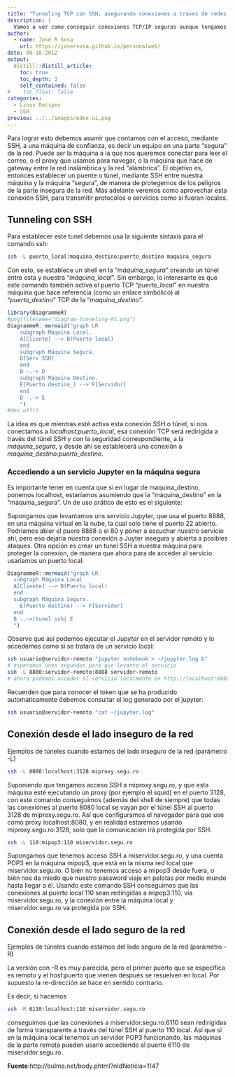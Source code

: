 ```yaml
---
title: "Tunneling TCP con SSH, asegurando conexiones a traves de redes inseguras"
description: |
  Vamos a ver como conseguir conexiones TCP/IP seguras aunque tengamos  que pasar por una red insegura. En un gran numero de situaciones se nos  presenta esta necesitad, como por ejemplo acceder a un equipo sin IP  pública que se encuentra detrás de una subred o cuando queremos  "entubar" o asegurar una conexión a través de Internet o redes  inhalámbricas para pasar algún protocolo o servicio cualquiera de manera segura, como conectarnos a un servidor de correo, o que simplemente  queremos navegar, es decir que no necesariamente se requiere un shell  remoto.
author:
  - name: José R Sosa
    url: https://josersosa.github.io/personalweb/
date: 08-18-2012
output:
  distill::distill_article:
    toc: true
    toc_depth: 3
    self_contained: false
#    toc_float: false
categories:
  - Linux Recipes
  - SSH
preview: ../../images/edex-ui.png
---
```



Para lograr esto debemos asumir que contamos con el acceso, mediante  SSH, a una máquina de confianza, es decir un equipo en una parte  "segura" de la red. Puede ser la máquina a la que nos queremos conectar  para leer el correo, o el proxy que usamos para navegar, o la máquina  que hace de gateway entre la red inalámbrica y la red "alámbrica". El  objetivo es, entonces establecer un puente o túnel, mediante SSH entre  nuestra máquina y la máquina "segura", de manera de protegernos de los  peligros de la parte insegura de la red. Más adelante veremos como  aprovechar esta conexión SSH, para transmitir protocolos o servicios  como si fueran locales.

## Tunneling con SSH

Para establecer este tunel debemos usa la siguiente sintaxis para el comando ssh:

```bash
ssh -L puerto_local:maquina_destino:puerto_destino maquina_segura
```

Con esto, se establece un shell en la "*máquina_segura*" creando un túnel  entre esta y nuestra "*máquina_local*". Sin embargo, lo interesante es que este comando también activa el puerto TCP "*puerto_local*" en nuestra  máquina que hace referencia (como un enlace simbólico) al  "*puerto_destino*" TCP de la "*maquina_destino*". 

```r
library(DiagrammeR)
#png(filename="diagram-tunneling-01.png")
DiagrammeR::mermaid("graph LR
	subgraph Máquina Local.
    A[Cliente] --> B(Puerto local)
    end
	subgraph Máquina Segura.
    D[Serv SSH] 
    end
	B -.-> D
	subgraph Máquina Destino.
    E(Puerto destino_) --> F[Servidor] 
    end
	D -.-> E
	")
#dev.off()
```



La idea es que mientras  esté activa esta conexión SSH o túnel, si nos conectamos a  *localhost:puerto_local*, esa conexión TCP será redirigida a través del  túnel SSH y con la seguridad correspondiente, a la *máquina_segura*, y  desde ahí se establecerá una conexión a *maquina_destino:puerto_destino*.  

### Accediendo a un servicio Jupyter en la máquina segura

Es importante tener en cuenta que si en lugar de maquina_destino,  ponemos localhost, estaríamos asumiendo que la "máquina_destino" en la  "máquina_segura". Un de uso prático de esto es el siguiente: 

Supongamos que levantamos uns servicio Jupyter, que usa el puerto 8888, en una máquina virtual en la nube, la cual solo tiene el puerto 22 abierto. Podriamos abier el puero 8888 o el 80 y poner a escuchar nuestro servicio ahí, pero eso dejaría nuestra conexión a Juyter insegura y abierta a posibles ataques. Otra opción es crear un tunel SSH a nuestra máquina para proteger la conexion,  de manera que ahora para de acceder al servicio usariamos un puerto local:

 

```r
DiagrammeR::mermaid("graph LR
  subgraph Máquina Local
  A[Cliente] --> B(Puerto local)
  end
  subgraph Máquina Segura.
    E(Puerto destino) --> F[Servidor]
  end
  B -.->|tunel ssh| E
  ")
```

Observe que así podemos ejecutar el *Jupyter* en el servidor remoto y lo accedemos como si se tratara de un servicio local:

```bash
ssh usuario@servidor-remoto "jupyter notebook > ~/jupyter.log &"
# esperamos unos segundos para que levante el servicio
ssh -L 8880:servidor-remoto:8888 servidor-remoto
# ahora podemos acceder al servicio localmente en http://localhost:8880

```

Recuerden que para conocer el token que se ha producido automaticamente debemos consultar el log generado por el jupyter:

```bash
ssh usuario@servidor-remoto "cat ~/jupyter.log"
```

## Conexión desde el lado inseguro de la red

Ejemplos de túneles cuando estamos del lado inseguro de la red (parámetro -L) 

```bash
ssh -L 8080:localhost:3128 miproxy.segu.ro
```

Suponiendo que tengamos acceso SSH a miproxy.segu.ro, y que esta máquina esté  ejecutando un proxy (por ejemplo el squid) en el puerto 3128, con este  comando conseguimos (además del shell de siempre) que todas las  conexiones al puerto 8080 local se vayan por el túnel SSH al puerto 3128 de miproxy.segu.ro. Así que configuramos el navegador para que use como proxy localhost:8080, y en realidad estaremos usando  miproxy.segu.ro:3128, solo que la comunicación irá protegida por SSH.

```bash
ssh -L 110:mipop3:110 miservidor.segu.ro
```

Supongamos que tenemos acceso SSH a miservidor.segu.ro, y una cuenta POP3 en la  máquina mipop3, que está en la misma red local que miservidor.segu.ro. O bién no tenemos acceso a mipop3 desde fuera, o bién nos da miedo que  nuestro password viaje en pelotas por medio mundo hasta llegar a él.  Usando este comando SSH conseguimos que las conexiones al puerto local  110 sean redirigidas a mipop3:110, via miservidor.segu.ro, y la conexión entre la máquina local y miservidor.segu.ro va protegida por SSH.

## Conexión desde el lado seguro de la red

Ejemplos de túneles cuando estamos del lado seguro de la red (parámetro -R)

La versión con -R es muy parecida, pero el primer puerto que se especifica es remoto y el host:puerto que vienen después se resuelven en local.  Por supuesto la re-dirección se hace en sentido contrario.

Es decir, si hacemos 

```bash
ssh -R 6110:localhost:110 miservidor.segu.ro
```

conseguimos que las conexiones a miservidor.segu.ro:6110 sean  redirigidas de forma transparente a través del túnel SSH al puerto 110  local. Así que si en la máquina local tenemos un servidor POP3  funcionando, las máquinas de la parte remota pueden usarlo accediendo al puerto 6110 de miservidor.segu.ro.



 

**Fuente**:http://bulma.net/body.phtml?nIdNoticia=1147